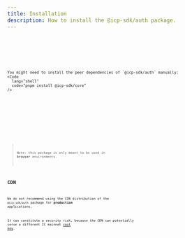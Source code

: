 ```yaml
---
title: Installation
description: How to install the @icp-sdk/auth package.
---
```



<Tabs>
  <TabItem label="npm" icon="npm">
    <Code lang="shell" code="npm install @icp-sdk/auth" />
  </TabItem>
  <TabItem label="pnpm" icon="pnpm">
    <Code lang="shell" code="pnpm add @icp-sdk/auth" />

    You might need to install the peer dependencies of `@icp-sdk/auth` manually:
    <Code
      lang="shell"
      code="pnpm install @icp-sdk/core"
    />
  </TabItem>
  <TabItem label="bun" icon="bun">
    <Code lang="shell" code="bun add @icp-sdk/auth" />
  </TabItem>
  <TabItem label="yarn" icon="seti:yarn">
    <Code lang="shell" code="yarn add @icp-sdk/auth" />
  </TabItem>
</Tabs>

> Note: this package is only meant to be used in **browser** environments.

## CDN

We do not recommend using the CDN distribution of the `@icp-sdk/auth` package for **production** applications.

It can constitute a security risk, because the CDN can potentially serve a different IC mainnet [root key](https://internetcomputer.org/docs/references/ic-interface-spec/#root-of-trust).
